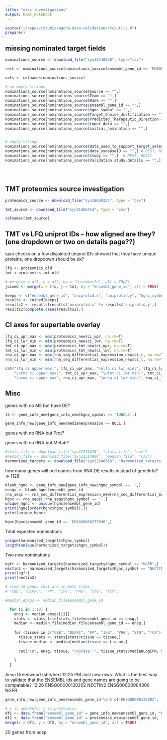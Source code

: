 ```yaml
---
title: "misc investigations"
output: html_notebook
---
```


```r
source("~/repos/rstudio/agora-data-validation/src/utils.R")
prepare()
```




## missing nominated target fields
```r
nominations_source <- download_file("syn12540368", type="csv")
```


```r
rest <- nominations_source[nominations_source$ensembl_gene_id == 'ENSG00000084093',]
```

```r
cols <- colnames(nominations_source)

# no empty strings
nominations_source[nominations_source$Source == "",]
nominations_source[nominations_source$Team == "",]
nominations_source[nominations_source$Rank == "",]
nominations_source[nominations_source$ensembl_gene_id == "",]
nominations_source[nominations_source$hgnc_symbol == "",]
nominations_source[nominations_source$Target_Choice_Justification == "",]
nominations_source[nominations_source$Predicted_Therapeutic_Direction == "",]
nominations_source[nominations_source$input_data == "",] 
nominations_source[nominations_source$initial_nomination == "",]


# empty strings
nominations_source[nominations_source$Data_used_to_support_target_selection == "",] # REST, HDAC1
nominations_source[nominations_source$data_synapseID == "",] # REST, HDAC1, NECTIN2, NGFR
nominations_source[nominations_source$study == "",]  # REST, HDAC1
nominations_source[nominations_source$Validation.study.details == "",] # 104 genes





```




## TMT proteomics source investigation
```r
proteomics_source <- download_file("syn18689335", type = "csv")
```


```r
tmt_source <- download_file("syn21266454", type = "csv")
```

```r
colnames(tmt_source)
```


## TMT vs LFQ uniprot IDs - how aligned are they? (one dropdown or two on details page??)
spot checks on a few disjointed uniprot IDs showed that they have unique proteins, one dropdown should be ok?
```r
lfq <- proteomics_old
tmt <-proteomics_tmt_old

# merge(x = df1, y = df2, by = "CustomerId", all = TRUE)
joined <- merge(x = lfq, y = tmt, by = "ensembl_gene_id", all = TRUE)

keeps <- c("ensembl_gene_id", "uniprotid.x", "uniprotid.y", "hgnc_symbol.x", "hgnc_symbol.y")
results <- joined[keeps]
results2 <- results[results$'uniprotid.x' != results$'uniprotid.y',]
results2[complete.cases(results2),]
```

## CI axes for supertable overlay

```r
lfq_ci_upr_max <- max(proteomics_new$ci_upr, na.rm=T)
lfq_ci_lwr_min <- min(proteomics_new$ci_lwr, na.rm=T)
tmt_ci_upr_max <- max(proteomics_tmt_new$ci_upr, na.rm=T)
tmt_ci_lwr_min <- min(proteomics_tmt_new$ci_lwr, na.rm=T)
rna_ci_upr_max <- max(rna_seq_differential_expression_new$ci_r, na.rm=T)
rna_ci_lwr_min <- min(rna_seq_differential_expression_new$ci_l, na.rm=T)

cat("lfq ci upper max:", lfq_ci_upr_max, "\nlfq ci lwr min:", lfq_ci_lwr_min,
    "\ntmt ci upper max:", tmt_ci_upr_max, "\ntmt ci lwr min:", tmt_ci_lwr_min,
    "\nrna ci upper max", rna_ci_upr_max, "\nrna ci lwr min:", rna_ci_lwr_min)
```

## Misc

genes with no ME but have DE?

```r
t3 <- gene_info_new[gene_info_new$hgnc_symbol == 'TUBAL3',]

gene_info_new[gene_info_new$medianexpression == NULL,]
```




genes with no RNA but Prot?


genes with no RNA but Metab?















```r
#stats_file <- download_file("syn27211878", "stats_file", "csv")
#median_file <- download_file("syn12514804", "median_file", "csv")
harmonized_targets <- download_file("syn12540368", "harmonized_targets_file", "csv")
```



how many genes will pull names from RNA DE results instead of geneInfo?
=> 1128



```r
blank_hgnc <- gene_info_new[gene_info_new$hgnc_symbol == '',]
ensgs <- blank_hgnc$ensembl_gene_id
rna_seqs <- rna_seq_differential_expression_new[rna_seq_differential_expression_new$ensembl_gene_id %in% ensgs,]
hgnc <- rna_seqs[!rna_seqs$hgnc_symbol == '',]
unique_hgnc <- unique(hgnc$ensembl_gene_id)
print(hgnc[order(hgnc$hgnc_symbol),])
print(unique_hgnc)
```



```r
hgnc[hgnc$ensembl_gene_id == 'ENSG00000273036',]
```


Total expected nominations 
```r
unique(harmonized_targets$hgnc_symbol)
length(unique(harmonized_targets$hgnc_symbol))
```

Two new nominations
```r
ngfr <- harmonized_targets[harmonized_targets$hgnc_symbol == "NGFR",]
nectin2 <- harmonized_targets[harmonized_targets$hgnc_symbol == "NECTIN2",]
print(ngfr)
print(nectin2)
```


```r
# find 10 genes that are in both files
# "CBE", "DLPFC", "FP", "IFG", "PHG", "STG", "TCX",

#median_ensgs <- median_file$ensembl_gene_id

  for (i in 1:10) {
    ensg <- median_ensgs[[i]]
    stats <- stats_file[stats_file$ensembl_gene_id == ensg,]
    median <- median_file[median_file$ensembl_gene_id == ensg,]
    
    for (tissue in c("CBE", "DLPFC", "FP", "IFG", "PHG", "STG", "TCX")) {
      tissue_stats <- stats[stats$tissue == tissue,]
      tissue_median <- median[median$tissue == tissue,]
      
      cat("\n", ensg, tissue, "\nStats: ", tissue_stats$medianLogCPM, tissue_stats$meanLogCPM,"\nMedian: ", tissue_median$ medianLogCPM)
      
    }
  }


```



Anna Greenwood (she/her)  12:25 PM
Just new rows. What is the best way to validate that the ENSEMBL ids and gene names are going to be compatable?
12:26
ENSG00000130202	NECTIN2
ENSG00000064300	NGFR

```r
gene_info_new[gene_info_new$ensembl_gene_id %in% c('ENSG00000130202', 'ENSG00000064300'),]

```

```r
# x is geneInfo, y is proteomics
df1 <- data.frame("ensembl_gene_id" = gene_info_new$ensembl_gene_id, "hgnc_symbol" = gene_info_new$hgnc_symbol)
df2 <- data.frame("ensembl_gene_id" = proteomics_new$ensembl_gene_id, "hgnc_symbol" = proteomics_new$hgnc_symbol)
merge(x = df1, y = df2, by = "ensembl_gene_id", all = TRUE)
```

20 genes from adsp
```r


```